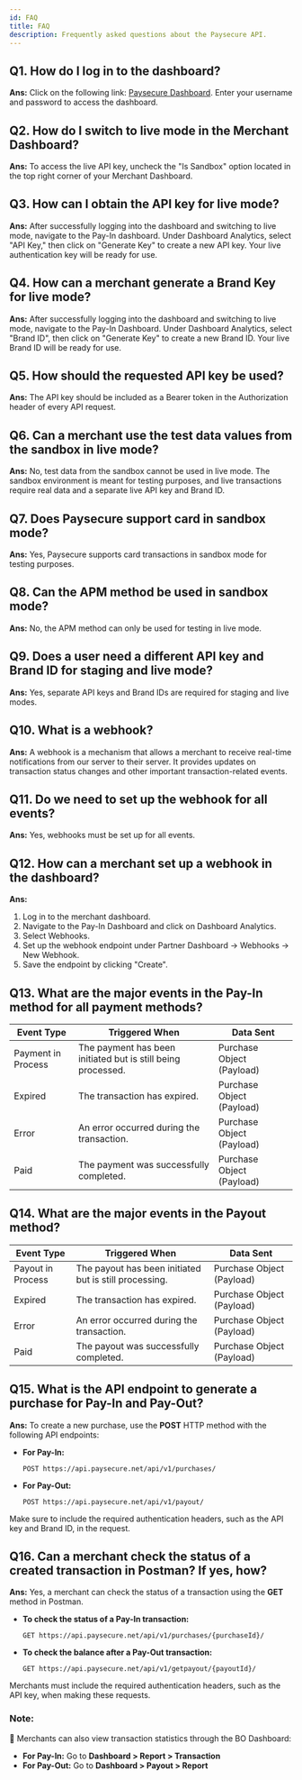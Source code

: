 ```yaml
---
id: FAQ
title: FAQ
description: Frequently asked questions about the Paysecure API.
---
```



## Q1. How do I log in to the dashboard?
**Ans:** Click on the following link: [Paysecure Dashboard](https://app.paysecure.net/). Enter your username and password to access the dashboard.

## Q2. How do I switch to live mode in the Merchant Dashboard?
**Ans:** To access the live API key, uncheck the "Is Sandbox" option located in the top right corner of your Merchant Dashboard.

## Q3. How can I obtain the API key for live mode?
**Ans:** After successfully logging into the dashboard and switching to live mode, navigate to the Pay-In dashboard. Under Dashboard Analytics, select "API Key," then click on "Generate Key" to create a new API key. Your live authentication key will be ready for use.

## Q4. How can a merchant generate a Brand Key for live mode?
**Ans:** After successfully logging into the dashboard and switching to live mode, navigate to the Pay-In Dashboard. Under Dashboard Analytics, select "Brand ID", then click on "Generate Key" to create a new Brand ID. Your live Brand ID will be ready for use.

## Q5. How should the requested API key be used?
**Ans:** The API key should be included as a Bearer token in the Authorization header of every API request.

## Q6. Can a merchant use the test data values from the sandbox in live mode?
**Ans:** No, test data from the sandbox cannot be used in live mode. The sandbox environment is meant for testing purposes, and live transactions require real data and a separate live API key and Brand ID.

## Q7. Does Paysecure support card in sandbox mode?
**Ans:** Yes, Paysecure supports card transactions in sandbox mode for testing purposes.

## Q8. Can the APM method be used in sandbox mode?
**Ans:** No, the APM method can only be used for testing in live mode.

## Q9. Does a user need a different API key and Brand ID for staging and live mode?
**Ans:** Yes, separate API keys and Brand IDs are required for staging and live modes.

## Q10. What is a webhook?
**Ans:** A webhook is a mechanism that allows a merchant to receive real-time notifications from our server to their server. It provides updates on transaction status changes and other important transaction-related events.

## Q11. Do we need to set up the webhook for all events?
**Ans:** Yes, webhooks must be set up for all events.

## Q12. How can a merchant set up a webhook in the dashboard?
**Ans:**
1. Log in to the merchant dashboard.
2. Navigate to the Pay-In Dashboard and click on Dashboard Analytics.
3. Select Webhooks.
4. Set up the webhook endpoint under Partner Dashboard → Webhooks → New Webhook.
5. Save the endpoint by clicking "Create".

## Q13. What are the major events in the Pay-In method for all payment methods?
| Event Type         | Triggered When                             | Data Sent                 |
|--------------------|--------------------------------|--------------------------|
| Payment in Process | The payment has been initiated but is still being processed. | Purchase Object (Payload) |
| Expired           | The transaction has expired.   | Purchase Object (Payload) |
| Error            | An error occurred during the transaction. | Purchase Object (Payload) |
| Paid            | The payment was successfully completed. | Purchase Object (Payload) |

## Q14. What are the major events in the Payout method?
| Event Type         | Triggered When                             | Data Sent                 |
|--------------------|--------------------------------|--------------------------|
| Payout in Process | The payout has been initiated but is still processing. | Purchase Object (Payload) |
| Expired           | The transaction has expired.   | Purchase Object (Payload) |
| Error            | An error occurred during the transaction. | Purchase Object (Payload) |
| Paid            | The payout was successfully completed. | Purchase Object (Payload) |

## Q15. What is the API endpoint to generate a purchase for Pay-In and Pay-Out?
**Ans:**
To create a new purchase, use the **POST** HTTP method with the following API endpoints:

- **For Pay-In:**
  ```
  POST https://api.paysecure.net/api/v1/purchases/
  ```
- **For Pay-Out:**
  ```
  POST https://api.paysecure.net/api/v1/payout/
  ```

Make sure to include the required authentication headers, such as the API key and Brand ID, in the request.

## Q16. Can a merchant check the status of a created transaction in Postman? If yes, how?
**Ans:** Yes, a merchant can check the status of a transaction using the **GET** method in Postman.

- **To check the status of a Pay-In transaction:**
  ```
  GET https://api.paysecure.net/api/v1/purchases/{purchaseId}/
  ```
- **To check the balance after a Pay-Out transaction:**
  ```
  GET https://api.paysecure.net/api/v1/getpayout/{payoutId}/
  ```

Merchants must include the required authentication headers, such as the API key, when making these requests.

### **Note:**
📌 Merchants can also view transaction statistics through the BO Dashboard:
- **For Pay-In:** Go to **Dashboard > Report > Transaction**
- **For Pay-Out:** Go to **Dashboard > Payout > Report**